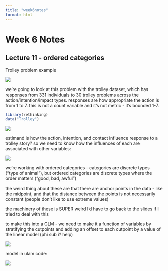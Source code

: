```yaml
---
title: "week6notes"
format: html
---
```


# Week 6 Notes

## Lecture 11 - ordered categories

Trolley problem example

![](images/Screenshot%202025-05-29%20at%2016.22.44.png)

we're going to look at this problem with the trolley dataset, which has responses from 331 individuals to 30 trolley problems across the action/intention/impact types. responses are how appropriate the action is from 1 to 7. this is not a count variable and it's not metric - it's bounded 1-7.

```r
library(rethinking)
data("Trolley")
```

![](images/Screenshot%202025-05-29%20at%2016.25.10.png)

estimand is how the action, intention, and contact influence response to a trolley story? so we need to know how the influences of each are associated with other variables:

![](images/Screenshot%202025-05-29%20at%2016.27.09.png)

we're working with ordered categories - categories are discrete types ("type of animal"), but ordered categories are discrete types where the order matters ("good, bad, awful")

the weird thing about these are that there are anchor points in the data - like the midpoint, and that the distance between the points is not necessarily constant (people don't like to use extreme values)

the machinery of these is SUPER weird I'd have to go back to the slides if I tried to deal with this

to make this into a GLM - we need to make it a function of variables by stratifying the cutpoints and adding an offset to each cutpoint by a value of the linear model (phi sub i? help)

![](images/Screenshot%202025-05-29%20at%2016.55.14.png)

model in ulam code:

![](images/Screenshot%202025-05-29%20at%2016.55.57.png)

